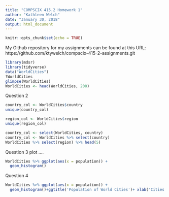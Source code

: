 ```yaml
---
title: "COMPSCIX 415.2 Homework 1"
author: "Kathleen Welch"
date: "January 30, 2018"
output: html_document
---
```


```r
knitr::opts_chunk$set(echo = TRUE)
```
My Github repository for my assignments can be found at this URL: https://github.com/ktywelch/compscix-415-2-assignments.git

```r
library(mdsr)
library(tidyverse)
data("WorldCities")
?WorldCities
glimpse(WorldCities)
WorldCities <- head(WorldCities, 200)
```
Question 2
```r
country_col <- WorldCities$country
unique(country_col)

region_col <- WorldCities$region
unique(region_col)

country_col <- select(WorldCities, country)
country_col <- WorldCities %>% select(country)
WorldCities %>% select(region) %>% head(5)
```
Question 3 plot ....
``` r
WorldCities %>% ggplot(aes(x = population)) + 
  geom_histogram()

```
Question 4
``` r

WorldCities %>% ggplot(aes(x = population)) + 
  geom_histogram()+ggtitle('Population of World Cities')+ xlab('Cities Population')+ ylab('Count of Cities')


``` 